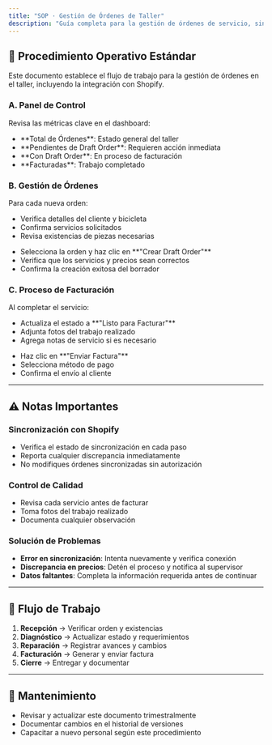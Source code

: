 ```yaml
---
title: "SOP · Gestión de Órdenes de Taller"
description: "Guía completa para la gestión de órdenes de servicio, sincronización con Shopify y seguimiento de trabajo"
---
```


## 📌 **Procedimiento Operativo Estándar**

Este documento establece el flujo de trabajo para la gestión de órdenes en el taller, incluyendo la integración con Shopify.

### **A. Panel de Control**

<Steps titleSize="h3">
  <Step title="Paso 1 · Monitoreo de Estado" icon="layout-dashboard" iconType="solid" stepNumber={1}>
    Revisa las métricas clave en el dashboard:
    <ul>
      <li>**Total de Órdenes**: Estado general del taller</li>
      <li>**Pendientes de Draft Order**: Requieren acción inmediata</li>
      <li>**Con Draft Order**: En proceso de facturación</li>
      <li>**Facturadas**: Trabajo completado</li>
    </ul>
  </Step>
</Steps>

### **B. Gestión de Órdenes**

<Steps titleSize="h3">
  <Step title="Paso 2 · Revisión de Nuevas Órdenes" icon="clipboard-list" iconType="solid" stepNumber={2}>
    Para cada nueva orden:
    <ul>
      <li>Verifica detalles del cliente y bicicleta</li>
      <li>Confirma servicios solicitados</li>
      <li>Revisa existencias de piezas necesarias</li>
    </ul>
  </Step>

  <Step title="Paso 3 · Creación de Draft Order" icon="file-invoice" iconType="solid" stepNumber={3}>
    <ul>
      <li>Selecciona la orden y haz clic en **"Crear Draft Order"**</li>
      <li>Verifica que los servicios y precios sean correctos</li>
      <li>Confirma la creación exitosa del borrador</li>
    </ul>
  </Step>
</Steps>

### **C. Proceso de Facturación**

<Steps titleSize="h3">
  <Step title="Paso 4 · Preparación de Factura" icon="receipt" iconType="solid" stepNumber={4}>
    Al completar el servicio:
    <ul>
      <li>Actualiza el estado a **"Listo para Facturar"**</li>
      <li>Adjunta fotos del trabajo realizado</li>
      <li>Agrega notas de servicio si es necesario</li>
    </ul>
  </Step>

  <Step title="Paso 5 · Envío de Factura" icon="paper-plane" iconType="solid" stepNumber={5}>
    <ul>
      <li>Haz clic en **"Enviar Factura"**</li>
      <li>Selecciona método de pago</li>
      <li>Confirma el envío al cliente</li>
    </ul>
  </Step>
</Steps>

---

## ⚠️ **Notas Importantes**

### **Sincronización con Shopify**
- Verifica el estado de sincronización en cada paso
- Reporta cualquier discrepancia inmediatamente
- No modifiques órdenes sincronizadas sin autorización

### **Control de Calidad**
- Revisa cada servicio antes de facturar
- Toma fotos del trabajo realizado
- Documenta cualquier observación

### **Solución de Problemas**
- **Error en sincronización**: Intenta nuevamente y verifica conexión
- **Discrepancia en precios**: Detén el proceso y notifica al supervisor
- **Datos faltantes**: Completa la información requerida antes de continuar

---

## 🔄 **Flujo de Trabajo**

1. **Recepción** → Verificar orden y existencias
2. **Diagnóstico** → Actualizar estado y requerimientos
3. **Reparación** → Registrar avances y cambios
4. **Facturación** → Generar y enviar factura
5. **Cierre** → Entregar y documentar

---

## 📅 **Mantenimiento**
- Revisar y actualizar este documento trimestralmente
- Documentar cambios en el historial de versiones
- Capacitar a nuevo personal según este procedimiento
